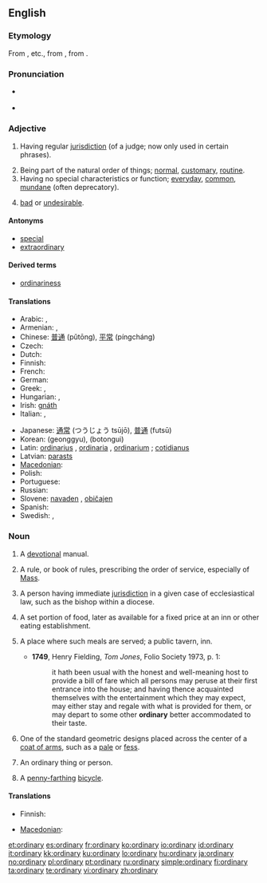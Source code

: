 ==English==

{{rank|shook|fit|distribute|946|ordinary|forms|complete|access}}

===Etymology===
From {{etyl|xno}} {{term|ordenaire}}, {{term|ordenarie}} etc., from {{etyl|la}} {{term|ordenarius|ōrdinārius|regular, orderly}}, from {{term|ordo|ōrdō|order}}.

===Pronunciation===
* {{a|UK}} {{IPA|/ˈɔːdɪnəɹi/|/ˈɔːdənɹi/}}
* {{audio|en-us-ordinary.ogg|Audio (US)}}

===Adjective===
{{en-adj-more}}

# {{legal}} Having regular [[jurisdiction]] (of a judge; now only used in certain phrases).
# Being part of the natural order of things; [[normal]], [[customary]], [[routine]].
# Having no special characteristics or function; [[everyday]], [[common]], [[mundane]] (often deprecatory).
# {{Australia|NZ}} [[bad]] or [[undesirable]].

====Antonyms====
* [[special]]
* [[extraordinary]]

====Derived terms====
* [[ordinariness]]

====Translations====
{{trans-top|normal, routine}}
* Arabic: {{Arab|[[عادي]]}} {{IPAchar|(ʕādi)}},  {{t|ar|مؤلوف|tr=maw'lúf|sc=Arab}}
* Armenian: {{t|hy|սովորական|tr=sovorakan|sc=Armn}},  {{t|hy|հասարակ|tr=hasarak|sc=Armn}}
* Chinese: [[普通]] (pǔtōng), [[平常]] (píngcháng)
* Czech: {{t-|cs|obyčejný|m}}
* Dutch: {{t+|nl|gewoon}}
* Finnish: {{t+|fi|tavallinen}}
* French: {{t+|fr|ordinaire}}
* German: {{t+|de|gewöhnlich}}
* Greek: {{t+|el|κοινός|sc=Grek}}, {{t+|el|συνηθισμένος|sc=Grek}}
* Hungarian: {{t+|hu|rendes}}, {{t+|hu|szokásos}}
* Irish: [[gnáth]]
* Italian: {{t+|it|ordinario|m}}, {{t+|it|ordinaria|f}}
{{trans-mid}}
* Japanese: [[通常]] (つうじょう tsūjō), [[普通]] (futsū)
* Korean: {{t-|ko|정규|sc=Hang}} (geonggyu), {{t-|ko|보통의|sc=Hang}} (botongui)
* Latin: [[ordinarius]] {{m}}, [[ordinaria]] {{f}}, [[ordinarium]] {{n}}; [[cotidianus]]
* Latvian: [[parasts]]
* [[Macedonian]]: {{t-|mk|обичен|m|tr=óbičen|sc=Cyrl|xs=Macedonian}}
* Polish: {{t+|pl|zwykły}}
* Portuguese: {{t+|pt|ordinário|m}}
* Russian: {{t+|ru|обыкновенный|tr=obyknovénnyj|sc=Cyrl}}
* Slovene: [[navaden]] {{m}}, [[običajen]] {{m}}
* Spanish: {{t+|es|ordinario|m}}
* Swedish: {{t+|sv|vanlig}}, {{t-|sv|ordinär}}
{{trans-bottom}}

===Noun===
{{en-noun|ordinaries}}

# {{obsolete}} A [[devotional]] manual.
# {{Christianity}} A rule, or book of rules, prescribing the order of service, especially of [[Mass]].
# A person having immediate [[jurisdiction]] in a given case of ecclesiastical law, such as the bishop within a diocese.
# {{obsolete}} A set portion of food, later as available for a fixed price at an inn or other eating establishment.
# {{archaic|_|or|_|historical}} A place where such meals are served; a public tavern, inn.
#* '''1749''', Henry Fielding, ''Tom Jones'', Folio Society 1973, p. 1:
#*: it hath been usual with the honest and well-meaning host to provide a bill of fare which all persons may peruse at their first entrance into the house; and having thence acquainted themselves with the entertainment which they may expect, may either stay and regale with what is provided for them, or may depart to some other '''ordinary''' better accommodated to their taste.
# {{heraldry}} One of the standard geometric designs placed across the center of a [[coat of arms]], such as a [[pale]] or [[fess]].
# An ordinary thing or person.
# {{historical}} A [[penny-farthing]] [[bicycle]].

====Translations====
{{trans-top|standard geometric design in heraldics}}
* Finnish: {{t-|fi|airutkuvio}}
{{trans-mid}}
* [[Macedonian]]: {{t-|mk|ординарија|f|tr=ordinárija|sc=Cyrl|xs=Macedonian}}
{{trans-bottom}}

[[et:ordinary]]
[[es:ordinary]]
[[fr:ordinary]]
[[ko:ordinary]]
[[io:ordinary]]
[[id:ordinary]]
[[it:ordinary]]
[[kk:ordinary]]
[[ku:ordinary]]
[[lo:ordinary]]
[[hu:ordinary]]
[[ja:ordinary]]
[[no:ordinary]]
[[pl:ordinary]]
[[pt:ordinary]]
[[ru:ordinary]]
[[simple:ordinary]]
[[fi:ordinary]]
[[ta:ordinary]]
[[te:ordinary]]
[[vi:ordinary]]
[[zh:ordinary]]